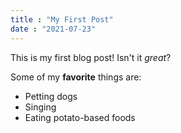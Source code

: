 ```yaml
---
title : "My First Post"
date : "2021-07-23"
---
```


This is my first blog post! Isn't it *great*?

Some of my **favorite** things are:
* Petting dogs
* Singing
* Eating potato-based foods